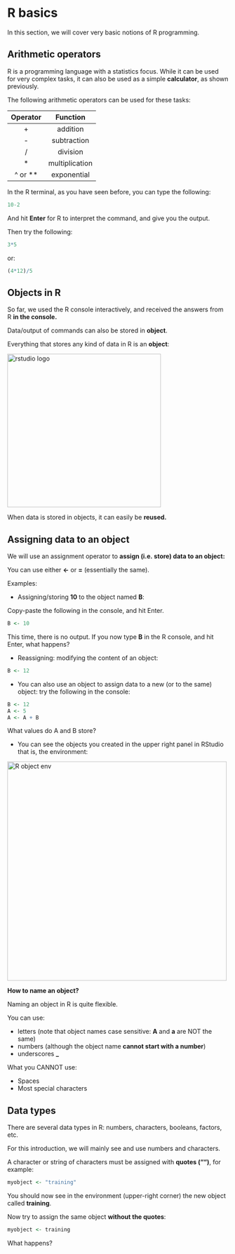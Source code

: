 # R basics

In this section, we will cover very basic notions of R programming.

## Arithmetic operators

R is a programming language with a statistics focus. While it can be used for very complex tasks, it can also be used as a simple **calculator**, as shown previously.

The following arithmetic operators can be used for these tasks:

| Operator  | Function      |
|:--------: |:-------------:|
|     +     | addition      |
|     -     | subtraction   |
|     /     | division      |
|     *     | multiplication|
|  ^ or **  | exponential   |

In the R terminal, as you have seen before, you can type the following:

```r
10-2
```

And hit **Enter** for R to interpret the command, and give you the output.

Then try the following:

```r
3*5
```

or:

```r
(4*12)/5
```


## Objects in R

So far, we  used the R console interactively, and received the answers from R **in the console.**

Data/output of commands can also be stored in **object**.

Everything that stores any kind of data in R is an **object**:

<img src="images/R_basics_objects.png" alt="rstudio logo" width="350"/>

When data is stored in objects, it can easily be **reused.**

## Assigning data to an object

We will use an assignment operator to **assign (i.e. store) data to an object:**

You can use either **<-** or **=** (essentially the same).

Examples:

* Assigning/storing **10** to the object named **B**:

Copy-paste the following in the console, and hit Enter.

```r
B <- 10
```

This time, there is no output. If you now type **B** in the R console, and hit Enter, what happens?

* Reassigning: modifying the content of an object:

```r
B <- 12
```

* You can also use an object to assign data to a new (or to the same) object: try the following in the console:

```r
B <- 12
A <- 5
A <- A + B
```

What values do A and B store?


* You can see the objects you created in the upper right panel in RStudio that is, the environment:

<img src="images/R_basics_object_env.png" alt="R object env" width="500"/>

**How to name an object?**

Naming an object in R is quite flexible.

You can use:

* letters (note that object names case sensitive: **A** and **a** are NOT the same)
* numbers (although the object name **cannot start with a number**)
* underscores **\_**

What you CANNOT use:

* Spaces
* Most special characters

## Data types

There are several data types in R: numbers, characters, booleans, factors, etc.

For this introduction, we will mainly see and use numbers and characters.

A character or string of characters must be assigned with **quotes ("")**, for example:

```r
myobject <- "training"
```

You should now see in the environment (upper-right corner) the new object called **training**.

Now try to assign the same object **without the quotes**:

```r
myobject <- training
```

What happens?




